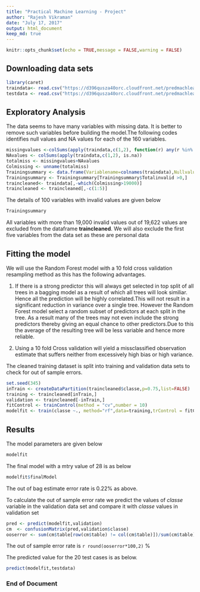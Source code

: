 ```yaml
---
title: "Practical Machine Learning - Project"
author: "Rajesh Vikraman"
date: "July 17, 2017"
output: html_document
keep_md: true
---
```


```r
knitr::opts_chunk$set(echo = TRUE,message = FALSE,warning = FALSE)
```

## Downloading data sets
``` r
library(caret)
traindata<- read.csv("https://d396qusza40orc.cloudfront.net/predmachlearn/pml-training.csv")
testdata <- read.csv("https://d396qusza40orc.cloudfront.net/predmachlearn/pml-testing.csv")
```

## Exploratory Analysis

The data seems to have many variables with missing data. It is better to remove such variables before building the model.The following codes identifies null values and NA values for each of the 160 variables. 

```r
missingvalues <-colSums(apply(traindata,c(1,2), function(r) any(r %in% c("","#DIV/0!"))))
NAvalues <- colSums(apply(traindata,c(1,2), is.na))
totalmiss <- missingvalues+NAvalues
Colmissing <- unname(totalmiss)
Trainingsummary <- data.frame(Variablename=colnames(traindata),Nullvalues=missingvalues,NAvalues=NAvalues,Totalinvalid=totalmiss,row.names = c(1:160))
Trainingsummary <- Trainingsummary[Trainingsummary$Totalinvalid >0,]
traincleaned<- traindata[,-which(Colmissing>19000)]
traincleaned <- traincleaned[,-c(1:5)]
```

The details of 100 variables with invalid values are given below 


```r
Trainingsummary
```

All variables with more than 19,000 invalid values out of 19,622 values are excluded from the dataframe **traincleaned**. We will also exclude the first five variables from the data set as these are personal data

## Fitting the model

We will use the Random Forest model with a 10 fold cross validation resampling method as this has the following advantages.

1. If there is a strong predictor this will always get selected in top split of all trees in a bagging model as a result of which all trees will look similiar. Hence all the prediction will be highly correlated.This will not result in a significant reduction in variance over a single tree. However the Random Forest model select a random subset of predictors at each split in the tree. As a result many of the trees may not even include the strong predictors thereby giving an equal chance to other predictors.Due to this the average of the resulting tree will be less variable and hence more reliable.

2. Using a 10 fold Cross validation will yield a missclassified observation estimate that suffers neither from excessively high bias or high variance.

The cleaned training dataset is split into training and validation data sets to check for out of sample errors.

``` r
set.seed(345)
inTrain <- createDataPartition(traincleaned$classe,p=0.75,list=FALSE)
training <- traincleaned[inTrain,]
validation <- traincleaned[-inTrain,]
fitControl <- trainControl(method = "cv",number = 10)
modelfit <- train(classe ~., method="rf",data=training,trControl = fitControl)
```

## Results

The  model parameters are given below

```r
modelfit
```

The final model with a mtry value of 28 is as below

```r
modelfit$finalModel
```

The out of bag estimate error rate is 0.22%  as above. 

To calculate the out of sample error rate we predict the values of *classe* variable in the validation data set and compare it with *classe* values in validation set 


```r
pred <- predict(modelfit,validation)
cm  <- confusionMatrix(pred,validation$classe)
ooserror <- sum(cm$table[row(cm$table) != col(cm$table)])/sum(cm$table)
```

The out of sample error rate is `r round(ooserror*100,2)` %

The predicted value for the 20 test cases is as below.

```r
predict(modelfit,testdata)
```


### End of Document